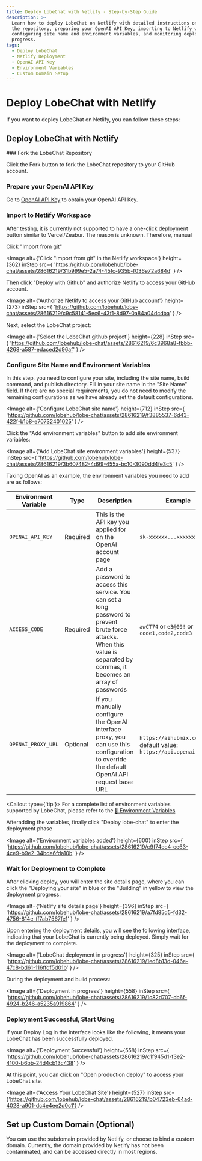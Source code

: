 ```yaml
---
title: Deploy LobeChat with Netlify - Step-by-Step Guide
description: >-
  Learn how to deploy LobeChat on Netlify with detailed instructions on forking
  the repository, preparing your OpenAI API Key, importing to Netlify workspace,
  configuring site name and environment variables, and monitoring deployment
  progress.
tags:
  - Deploy LobeChat
  - Netlify Deployment
  - OpenAI API Key
  - Environment Variables
  - Custom Domain Setup
---
```


# Deploy LobeChat with Netlify

If you want to deploy LobeChat on Netlify, you can follow these steps:

## Deploy LobeChat with Netlify

<Steps>
  ### Fork the LobeChat Repository

Click the Fork button to fork the LobeChat repository to your GitHub account.

### Prepare your OpenAI API Key

Go to [OpenAI API Key](https://platform.openai.com/account/api-keys) to obtain your OpenAI API Key.

### Import to Netlify Workspace

<Callout>
  After testing, it is currently not supported to have a one-click deployment
  button similar to Vercel/Zeabur. The reason is unknown. Therefore, manual
</Callout>

Click "Import from git"

<Image
  alt={'Click "Import from git" in the Netlify workspace'}
  height={362}
  inStep
  src={
    'https://github.com/lobehub/lobe-chat/assets/28616219/31b999e5-2a74-45fc-935b-f036e72a684d'
  }
/>

Then click "Deploy with Github" and authorize Netlify to access your GitHub account.

<Image
  alt={'Authorize Netlify to access your GitHub account'}
  height={273}
  inStep
  src={
    'https://github.com/lobehub/lobe-chat/assets/28616219/c9c58141-5ec6-43f1-8d97-0a84a04dcdba'
  }
/>

Next, select the LobeChat project:

<Image
  alt={'Select the LobeChat github project'}
  height={228}
  inStep
  src={
    'https://github.com/lobehub/lobe-chat/assets/28616219/6c3968a8-fbbb-4268-a587-edaced2d96af'
  }
/>

### Configure Site Name and Environment Variables

In this step, you need to configure your site, including the site name, build command, and publish directory. Fill in your site name in the "Site Name" field. If there are no special requirements, you do not need to modify the remaining configurations as we have already set the default configurations.

<Image
  alt={'Configure LobeChat site name'}
  height={712}
  inStep
  src={
    'https://github.com/lobehub/lobe-chat/assets/28616219/f3885537-6d43-422f-b1b8-e70732401025'
  }
/>

Click the "Add environment variables" button to add site environment variables:

<Image
  alt={'Add LobeChat site environment variables'}
  height={537}
  inStep
  src={
    'https://github.com/lobehub/lobe-chat/assets/28616219/3b607482-4d99-455a-bc10-3090dd4fe3c5'
  }
/>

Taking OpenAI as an example, the environment variables you need to add are as follows:

| Environment Variable | Type     | Description                                                                                                                                                                 | Example                                                               |
| -------------------- | -------- | --------------------------------------------------------------------------------------------------------------------------------------------------------------------------- | --------------------------------------------------------------------- |
| `OPENAI_API_KEY`     | Required | This is the API key you applied for on the OpenAI account page                                                                                                              | `sk-xxxxxx...xxxxxx`                                                  |
| `ACCESS_CODE`        | Required | Add a password to access this service. You can set a long password to prevent brute force attacks. When this value is separated by commas, it becomes an array of passwords | `awCT74` or `e3@09!` or `code1,code2,code3`                           |
| `OPENAI_PROXY_URL`   | Optional | If you manually configure the OpenAI interface proxy, you can use this configuration to override the default OpenAI API request base URL                                    | `https://aihubmix.com/v1`, default value: `https://api.openai.com/v1` |

<Callout type={'tip'}>
  For a complete list of environment variables supported by LobeChat, please
  refer to the [📘 Environment
  Variables](/docs/self-hosting/environment-variables)
</Callout>

Afteradding the variables, finally click "Deploy lobe-chat" to enter the deployment phase

<Image
  alt={'Environment variables added'}
  height={600}
  inStep
  src={
    'https://github.com/lobehub/lobe-chat/assets/28616219/c9f74ec4-ce63-4ce9-b9e2-34bda6fda10b'
  }
/>

### Wait for Deployment to Complete

After clicking deploy, you will enter the site details page, where you can click the "Deploying your site" in blue or the "Building" in yellow to view the deployment progress.

<Image
  alt={'Netlify site details page'}
  height={396}
  inStep
  src={
    'https://github.com/lobehub/lobe-chat/assets/28616219/a7fd85d5-fd32-4756-814e-ff7ab7567fe1'
  }
/>

Upon entering the deployment details, you will see the following interface, indicating that your LobeChat is currently being deployed. Simply wait for the deployment to complete.

<Image
  alt={'LobeChat deployment in progress'}
  height={325}
  inStep
  src={
    'https://github.com/lobehub/lobe-chat/assets/28616219/1ed8b13d-046e-47c8-bd61-116ffdf5d01b'
  }
/>

During the deployment and build process:

<Image
  alt={'Deployment in progress'}
  height={558}
  inStep
  src={
    'https://github.com/lobehub/lobe-chat/assets/28616219/1c82d707-cb6f-4924-b246-a5235a919864'
  }
/>

### Deployment Successful, Start Using

If your Deploy Log in the interface looks like the following, it means your LobeChat has been successfully deployed.

<Image
  alt={'Deployment Successful'}
  height={558}
  inStep
  src={
    'https://github.com/lobehub/lobe-chat/assets/28616219/c1f945d1-f3e2-4100-b6bb-24d4cb13c438'
  }
/>

At this point, you can click on "Open production deploy" to access your LobeChat site.

  <Image alt={'Access Your LobeChat Site'} height={527} inStep src={'https://github.com/lobehub/lobe-chat/assets/28616219/b04723eb-64ad-4028-a901-dc4e4ee2d0c1'} />
</Steps>

## Set up Custom Domain (Optional)

You can use the subdomain provided by Netlify, or choose to bind a custom domain. Currently, the domain provided by Netlify has not been contaminated, and can be accessed directly in most regions.
